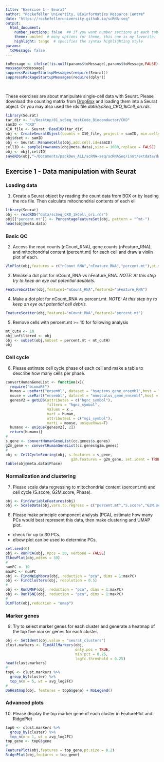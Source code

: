 ```yaml
---
title: "Exercise 1 - Seurat"
author: "Rockefeller University, Bioinformatics Resource Centre"
date: "https://rockefelleruniversity.github.io/scRNA-seq"
output: 
  html_document:
    number_sections: false  ## if you want number sections at each table header
    theme: united  # many options for theme, this one is my favorite.
    highlight: tango  # specifies the syntax highlighting style
params:
  toMessage: false    
---
```


```r
toMessage <- ifelse(!is.null(params$toMessage),params$toMessage,FALSE)
message(toMessage)
suppressPackageStartupMessages(require(Seurat))
suppressPackageStartupMessages(require(dplyr))
```


<p>&nbsp;</p>
These exercises are about manipulate single-cell data with Seurat. Please download the counting matrix from [DropBox](https://www.dropbox.com/sh/ztu0pucvu21szxm/AABGUhTryKp1T1CsoEUFRPcwa?dl=0) and loading them into a Seurat object. Or you may also used the rds file *data/scSeq_CKO_1kCell_ori.rds*. 

```r
library(Seurat)
tar_dir <- "~/Desktop/01_scSeq_testCode_Bioconductor/CKO"
samID <- "CKO"
X10_file <- Seurat::Read10X(tar_dir)
obj <- CreateSeuratObject(counts = X10_file, project = samID, min.cells = 5,min.features = 200)
obj$dset <- samID
obj <- Seurat::RenameCells(obj,add.cell.id=samID)
cellID <- sample(rownames(obj@meta.data),size = 1000,replace = FALSE)
obj <- obj[,cellID]
saveRDS(obj,"~/Documents/packDev_ALL/scRNA-seq/scRNASeq/inst/extdata/data/scSeq_CKO_1kCell_ori.rds")
```


## **Exercise 1** - **Data manipulation with Seurat**

### Loading data
1. Create a Seurat object by reading the count data from BOX or by loading the rds file. Then calculate mitochondrial contents of each ell
```r
library(Seurat)
obj <- readRDS("data/scSeq_CKO_1kCell_ori.rds")
obj[["percent.mt"]] <- PercentageFeatureSet(obj, pattern = "^mt-")
head(obj@meta.data)
```

### Basic QC
2. Access the read counts (nCount_RNA), gene counts (nFeature_RNA), and mitochondrial content (percent.mt) for each cell and draw a violin plot of each.
```r
VlnPlot(obj,features = c("nCount_RNA","nFeature_RNA","percent.mt"),pt.size = 0.2)
```

3. Mmake a dot plot for nCount_RNA vs nFeature_RNA. *NOTE: At this step try to keep an eye out potential doublets.*
```r
FeatureScatter(obj,feature1="nCount_RNA",feature2="nFeature_RNA")
```

4. Make a dot plot for nCount_RNA vs percent.mt. *NOTE: At this step try to keep an eye out potential cell debris.*
```r
FeatureScatter(obj,feature1="nCount_RNA",feature2="percent.mt")
```

5. Remove cells with percent.mt >= 10 for following analysis
```r
mt_cutH <- 10
obj_unfiltered <- obj
obj <- subset(obj,subset = percent.mt < mt_cutH)
obj
```

### Cell cycle
6. Please estimate cell cycle phase of each cell and make a table to describe how many cells per phase.
```r
convertHumanGeneList <- function(x){
  require("biomaRt")
  human = useMart("ensembl", dataset = "hsapiens_gene_ensembl",host = "http://useast.ensembl.org")
  mouse = useMart("ensembl", dataset = "mmusculus_gene_ensembl",host = "http://useast.ensembl.org")
  genesV2 = getLDS(attributes = c("hgnc_symbol"), 
                   filters = "hgnc_symbol", 
                   values = x , 
                   mart = human,
                   attributesL = c("mgi_symbol"), 
                   martL = mouse, uniqueRows=T)
  humanx <- unique(genesV2[, 2])
  return(humanx)}
#
s_gene <- convertHumanGeneList(cc.genes$s.genes)
g2m_gene <- convertHumanGeneList(cc.genes$g2m.genes)
#
obj <- CellCycleScoring(obj, s.features = s_gene,
                              g2m.features = g2m_gene, set.ident = TRUE)
table(obj@meta.data$Phase)
```

### Normalization and clustering
7. Please scale data regressing to mitochondrial content (percent.mt) and cell cycle (S.score, G2M.score, Phase).
```r
obj <- FindVariableFeatures(obj)
obj <- ScaleData(obj,vars.to.regress = c("percent.mt","S.score","G2M.score","Phase"))
```

8. Please make principle component analysis (PCA), estimate how many PCs would best represent this data, then make clustering and UMAP plot.
- check for up to 30 PCs.
- elbow plot can be used to determine PCs.
```r
set.seed(0)
obj <- RunPCA(obj, npcs = 30, verbose = FALSE)
ElbowPlot(obj,ndims = 30)
#
numPC <- 10
maxPC <- numPC
obj <- FindNeighbors(obj, reduction = "pca", dims = 1:maxPC)
obj <- FindClusters(obj, resolution = 0.5)
#
obj <- RunUMAP(obj, reduction = "pca", dims = 1:maxPC)
obj <- RunTSNE(obj, reduction = "pca", dims = 1:maxPC)
#
DimPlot(obj,reduction = "umap")
```

### Marker genes
9. Try to select marker genes for each cluster and generate a heatmap of the top five marker genes for each cluster. 
```r
obj <- SetIdent(obj,value = "seurat_clusters")
clust.markers <- FindAllMarkers(obj, 
                                only.pos = TRUE,
                                min.pct = 0.25, 
                                logfc.threshold = 0.25)
head(clust.markers)
#
topG <- clust.markers %>% 
  group_by(cluster) %>% 
  top_n(n = 5, wt = avg_log2FC)
#
DoHeatmap(obj, features = topG$gene) + NoLegend()
```

### Advanced plots
10. Please display the top marker gene of each cluster in FeaturePlot and RidgePlot
```r
topG <- clust.markers %>% 
  group_by(cluster) %>% 
  top_n(n = 1, wt = avg_log2FC)
top_gene <- topG$gene
#
FeaturePlot(obj,features = top_gene,pt.size = 0.2)
RidgePlot(obj,features = top_gene)
```
